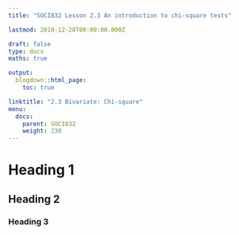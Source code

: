 ```yaml
---
title: "SOCI832 Lesson 2.3 An introduction to chi-square tests"

lastmod: 2018-12-28T00:00:00.000Z

draft: false
type: docs
maths: true

output:
  blogdown::html_page:
    toc: true

linktitle: "2.3 Bivariate: Chi-square"
menu:
  docs:
    parent: SOCI832
    weight: 230
---
```


# Heading 1

## Heading 2

### Heading 3
